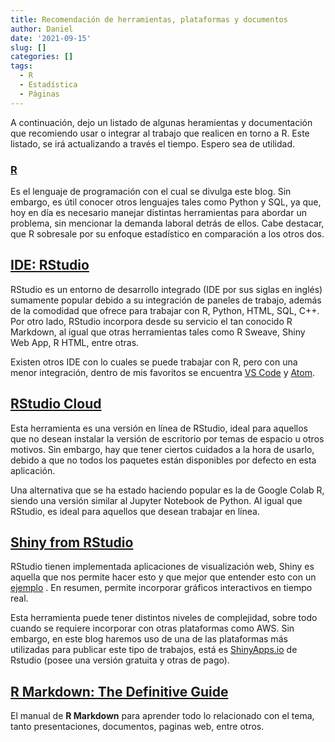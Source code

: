 ---
title: Recomendación de herramientas, plataformas y documentos
author: Daniel
date: '2021-09-15'
slug: []
categories: []
tags:
  - R
  - Estadística
  - Páginas
---

A continuación, dejo un listado de algunas heramientas y documentación que recomiendo usar o integrar al trabajo que realicen en torno a R. Este listado, se irá actualizando a través el tiempo. Espero sea de utilidad.

### [**R**](https://www.r-project.org/)
Es el lenguaje de programación con el cual se divulga este blog. Sin embargo, es útil conocer otros lenguajes tales como Python y SQL, ya que, hoy en día es necesario manejar distintas herramientas para abordar un problema, sin mencionar la demanda laboral detrás de ellos. Cabe destacar, que R sobresale por su enfoque estadístico en comparación a los otros dos.

## [IDE: RStudio](https://www.rstudio.com/)
RStudio es un entorno de desarrollo integrado (IDE por sus siglas en inglés) sumamente popular debido a su integración de paneles de trabajo, además de la comodidad que ofrece para trabajar con R, Python, HTML, SQL, C++. Por otro lado, RStudio incorpora desde su servicio el tan conocido R Markdown, al igual que otras herramientas  tales como R Sweave, Shiny Web App, R HTML, entre otras.

Existen otros IDE con lo cuales se puede trabajar con R, pero con una menor integración, dentro de mis favoritos se encuentra [VS Code](https://code.visualstudio.com/) y [Atom](https://atom.io/).

## [RStudio Cloud](https://rstudio.cloud/)

Esta herramienta es una versión en línea de RStudio, ideal para aquellos que no desean instalar la versión de escritorio por temas de espacio u otros motivos. Sin embargo, hay que tener ciertos cuidados a la hora de usarlo, debido a que no todos los paquetes están disponibles por defecto en esta aplicación.

Una alternativa que se ha estado haciendo popular es la de Google Colab R, siendo una versión similar al Jupyter Notebook de Python. Al igual que RStudio, es ideal para aquellos que desean trabajar en línea.

## [Shiny from RStudio](https://shiny.rstudio.com/)

RStudio tienen implementada aplicaciones de visualización web, Shiny es aquella que nos permite hacer esto y que mejor que entender esto con un [ejemplo](https://shiny.rstudio.com/gallery/) . En resumen, permite incorporar gráficos interactivos en tiempo real. 

Esta herramienta puede tener distintos niveles de complejidad, sobre todo cuando se requiere incorporar con otras plataformas como AWS. Sin embargo, en este blog haremos uso de una de las plataformas más utilizadas para publicar este tipo de trabajos, está es [ShinyApps.io](https://www.shinyapps.io/) de Rstudio (posee una versión gratuita y otras de pago).

## [R Markdown: The Definitive Guide](https://bookdown.org/yihui/rmarkdown/)

El manual de **R Markdown** para aprender todo lo relacionado con el tema, tanto presentaciones, documentos, paginas web, entre otros.